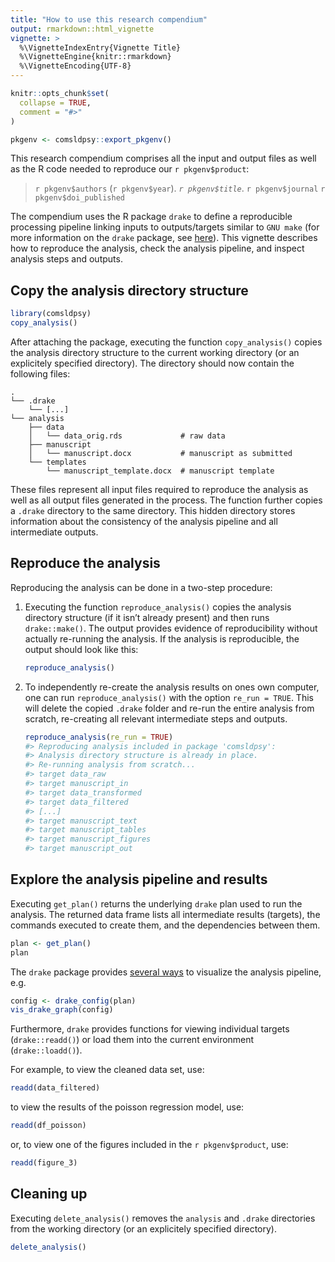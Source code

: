 ```yaml
---
title: "How to use this research compendium"
output: rmarkdown::html_vignette
vignette: >
  %\VignetteIndexEntry{Vignette Title}
  %\VignetteEngine{knitr::rmarkdown}
  %\VignetteEncoding{UTF-8}
---
```


```r
knitr::opts_chunk$set(
  collapse = TRUE,
  comment = "#>"
)

pkgenv <- comsldpsy::export_pkgenv()
```

This research compendium comprises all the input and output files as well as the R code needed to reproduce our `r pkgenv$product`:

> `r pkgenv$authors` (`r pkgenv$year`). *`r pkgenv$title`*. `r pkgenv$journal` `r pkgenv$doi_published`

The compendium uses the R package `drake` to define a reproducible processing pipeline linking inputs to outputs/targets similar to `GNU make` (for more information on the `drake` package, see [here](https://ropensci.github.io/drake/)). This vignette describes how to reproduce the analysis, check the analysis pipeline, and inspect analysis steps and outputs.

## Copy the analysis directory structure

```r
library(comsldpsy)
copy_analysis()
```

After attaching the package, executing the function `copy_analysis()` copies the analysis directory structure  to the current working directory (or an explicitely specified directory). The directory should now contain the following files:

```
.
└── .drake
    └── [...]
└── analysis
    ├── data
    │   └── data_orig.rds             # raw data
    ├── manuscript
    │   └── manuscript.docx           # manuscript as submitted
    └── templates
        └── manuscript_template.docx  # manuscript template
```

These files represent all input files required to reproduce the analysis as well as all output files generated in the process. The function further copies a `.drake` directory to the same directory. This hidden directory stores information about the consistency of the analysis pipeline and all intermediate outputs.

## Reproduce the analysis

Reproducing the analysis can be done in a two-step procedure:

1. Executing the function `reproduce_analysis()` copies the analysis directory structure (if it isn't already present) and then runs `drake::make()`. The output provides evidence of reproducibility without actually re-running the analysis. If the analysis is reproducible, the output should look like this:

    ```r
    reproduce_analysis()
    ```

2. To independently re-create the analysis results on ones own computer, one can run `reproduce_analysis()` with the option `re_run = TRUE`. This will delete the copied `.drake` folder and re-run the entire analysis from scratch, re-creating all relevant intermediate steps and outputs.

    ```r
    reproduce_analysis(re_run = TRUE)
    #> Reproducing analysis included in package 'comsldpsy':
    #> Analysis directory structure is already in place.
    #> Re-running analysis from scratch...
    #> target data_raw
    #> target manuscript_in
    #> target data_transformed
    #> target data_filtered
    #> [...]
    #> target manuscript_text
    #> target manuscript_tables
    #> target manuscript_figures
    #> target manuscript_out
    ```
    
## Explore the analysis pipeline and results

Executing `get_plan()` returns the underlying `drake` plan used to run the analysis. The returned data frame lists all intermediate results (targets), the commands executed to create them, and the dependencies between them.

```r
plan <- get_plan()
plan
```

The `drake` package provides  [several ways](https://ropenscilabs.github.io/drake-manual/vis.html) to visualize the analysis pipeline, e.g.

```r
config <- drake_config(plan)
vis_drake_graph(config)
```

Furthermore, `drake` provides functions for viewing individual targets (`drake::readd()`) or load them into the current environment (`drake::loadd()`).

For example, to view the cleaned data set, use:

```r
readd(data_filtered)
```

to view the results of the poisson regression model, use:

```r
readd(df_poisson)
```

or, to view one of the figures included in the `r pkgenv$product`, use:

```r
readd(figure_3)
```

## Cleaning up

Executing `delete_analysis()` removes the `analysis` and `.drake` directories from the working directory (or an explicitely specified directory).

```r
delete_analysis()
```
